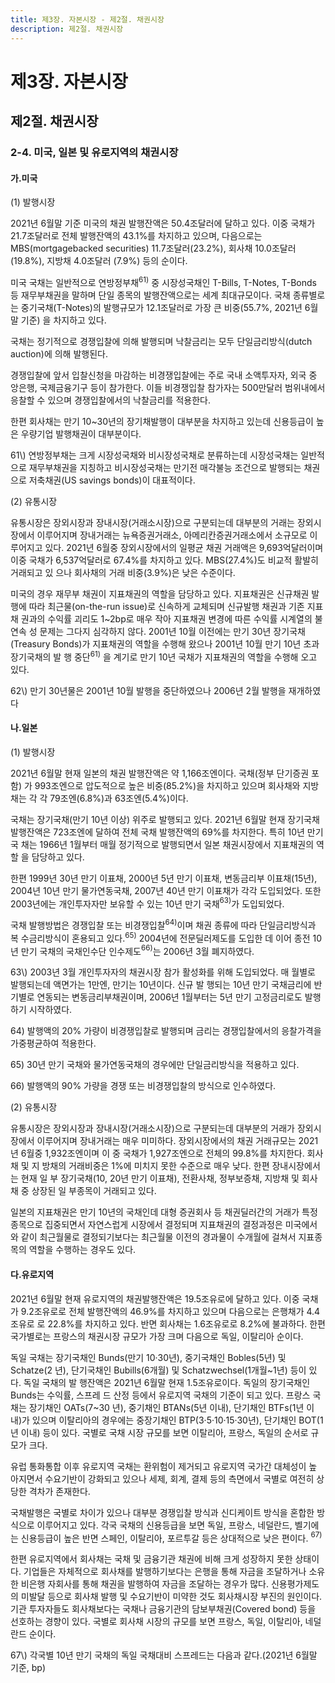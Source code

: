 ```yaml
---
title: 제3장. 자본시장 - 제2절. 채권시장 
description: 제2절. 채권시장
---
```


# 제3장. 자본시장

## 제2절. 채권시장

### 2-4. 미국, 일본 및 유로지역의 채권시장

#### 가.미국

(1) 발행시장

2021년 6월말 기준 미국의 채권 발행잔액은 50.4조달러에 달하고 있다. 이중 국채가
21.7조달러로 전체 발행잔액의 43.1%를 차지하고 있으며, 다음으로는 MBS(mortgagebacked
securities) 11.7조달러(23.2%), 회사채 10.0조달러(19.8%), 지방채 4.0조달러
(7.9%) 등의 순이다.


<GCenterImg src ="/fm/t3-20.png" caption="표3-20. 미국의 채권종류별 발행잔액"/>

미국 국채는 일반적으로 연방정부채$^{61)}$ 중 시장성국채인 T-Bills, T-Notes, T-Bonds 등
재무부채권을 말하며 단일 종목의 발행잔액으로는 세계 최대규모이다. 국채 종류별로는
중기국채(T-Notes)의 발행규모가 12.1조달러로 가장 큰 비중(55.7%, 2021년 6월말 기준)
을 차지하고 있다.


<GCenterImg src ="/fm/t3-21.png" caption="표3-21. 미국의 채권종류별 발행잔액"/>

국채는 정기적으로 경쟁입찰에 의해 발행되며 낙찰금리는 모두 단일금리방식(dutch
auction)에 의해 발행된다.

경쟁입찰에 앞서 입찰신청을 마감하는 비경쟁입찰에는 주로 국내 소액투자자, 외국 중
앙은행, 국제금융기구 등이 참가한다. 이들 비경쟁입찰 참가자는 500만달러 범위내에서
응찰할 수 있으며 경쟁입찰에서의 낙찰금리를 적용한다.


<GCenterImg src ="/fm/t3-22.png" caption="표3-22. 미국 국채의 종류"/>

한편 회사채는 만기 10~30년의 장기채발행이 대부분을 차지하고 있는데 신용등급이 높
은 우량기업 발행채권이 대부분이다.

<GComment>
61\) 연방정부채는 크게 시장성국채와 비시장성국채로 분류하는데 시장성국채는 일반적으로 재무부채권을 지칭하고 비시장성국채는 만기전
매각불능 조건으로 발행되는 채권으로 저축채권(US savings bonds)이 대표적이다.

</GComment>

(2) 유통시장

유통시장은 장외시장과 장내시장(거래소시장)으로 구분되는데 대부분의 거래는 장외시
장에서 이루어지며 장내거래는 뉴욕증권거래소, 아메리칸증권거래소에서 소규모로 이루어지고 있다. 2021년 6월중 장외시장에서의 일평균 채권 거래액은 9,693억달러이며 이중
국채가 6,537억달러로 67.4%를 차지하고 있다. MBS(27.4%)도 비교적 활발히 거래되고 있
으나 회사채의 거래 비중(3.9%)은 낮은 수준이다.


<GCenterImg src ="/fm/t3-23.png" caption="표3-23. 미국 채권종류별 일평균 거래규모"/>

미국의 경우 재무부 채권이 지표채권의 역할을 담당하고 있다. 지표채권은 신규채권 발
행에 따라 최근물(on-the-run issue)로 신속하게 교체되며 신규발행 채권과 기존 지표채
권과의 수익률 괴리도 1~2bp로 매우 작아 지표채권 변경에 따른 수익률 시계열의 불연속
성 문제는 그다지 심각하지 않다. 2001년 10월 이전에는 만기 30년 장기국채(Treasury
Bonds)가 지표채권의 역할을 수행해 왔으나 2001년 10월 만기 10년 초과 장기국채의 발
행 중단$^{61)}$ 을 계기로 만기 10년 국채가 지표채권의 역할을 수행해 오고 있다.

<GComment>
62\) 만기 30년물은 2001년 10월 발행을 중단하였으나 2006년 2월 발행을 재개하였다

</GComment>

#### 나.일본

(1) 발행시장

2021년 6월말 현재 일본의 채권 발행잔액은 약 1,166조엔이다. 국채(정부 단기증권 포함)
가 993조엔으로 압도적으로 높은 비중(85.2%)을 차지하고 있으며 회사채와 지방채는 각
각 79조엔(6.8%)과 63조엔(5.4%)이다.


<GCenterImg src ="/fm/t3-24.png" caption="표3-24. 일본의 채권종류별 발행잔액"/>

국채는 장기국채(만기 10년 이상) 위주로 발행되고 있다. 2021년 6월말 현재 장기국채
발행잔액은 723조엔에 달하여 전체 국채 발행잔액의 69%를 차지한다. 특히 10년 만기 국
채는 1966년 1월부터 매월 정기적으로 발행되면서 일본 채권시장에서 지표채권의 역할
을 담당하고 있다.


<GCenterImg src ="/fm/t3-25.png" caption="표3-25. 일본의 만기별 국채 발행잔액"/>

한편 1999년 30년 만기 이표채, 2000년 5년 만기 이표채, 변동금리부 이표채(15년),
2004년 10년 만기 물가연동국채, 2007년 40년 만기 이표채가 각각 도입되었다. 또한
2003년에는 개인투자자만 보유할 수 있는 10년 만기 국채$^{63)}$가 도입되었다.

국채 발행방법은 경쟁입찰 또는 비경쟁입찰$^{64)}$이며 채권 종류에 따라 단일금리방식과 복
수금리방식이 혼용되고 있다.$^{65)}$ 2004년에 전문딜러제도를 도입한 데 이어 종전 10년 만기
국채의 국채인수단 인수제도$^{66)}$는 2006년 3월 폐지하였다.


<GCenterImg src ="/fm/t3-26.png" caption="표3-26. 일본의 국채의 종류"/>

<GComment>
63\) 2003년 3월 개인투자자의 채권시장 참가 활성화를 위해 도입되었다. 매 월별로 발행되는데 액면가는 1만엔, 만기는 10년이다. 신규 발
행되는 10년 만기 국채금리에 반기별로 연동되는 변동금리부채권이며, 2006년 1월부터는 5년 만기 고정금리로도 발행하기 시작하였다.

64\) 발행액의 20% 가량이 비경쟁입찰로 발행되며 금리는 경쟁입찰에서의 응찰가격을 가중평균하여 적용한다.

65\) 30년 만기 국채와 물가연동국채의 경우에만 단일금리방식을 적용하고 있다.

66\) 발행액의 90% 가량을 경쟁 또는 비경쟁입찰의 방식으로 인수하였다.
</GComment>

(2) 유통시장

유통시장은 장외시장과 장내시장(거래소시장)으로 구분되는데 대부분의 거래가 장외시
장에서 이루어지며 장내거래는 매우 미미하다. 장외시장에서의 채권 거래규모는 2021년
6월중 1,932조엔이며 이 중 국채가 1,927조엔으로 전체의 99.8%를 차지한다. 회사채 및 지
방채의 거래비중은 1%에 미치지 못한 수준으로 매우 낮다. 한편 장내시장에서는 현재 일
부 장기국채(10, 20년 만기 이표채), 전환사채, 정부보증채, 지방채 및 회사채 중 상장된 일
부종목이 거래되고 있다.

일본의 지표채권은 만기 10년의 국채인데 대형 증권회사 등 채권딜러간의 거래가 특정
종목으로 집중되면서 자연스럽게 시장에서 결정되며 지표채권의 결정과정은 미국에서와
같이 최근월물로 결정되기보다는 최근월물 이전의 경과물이 수개월에 걸쳐서 지표종목의
역할을 수행하는 경우도 있다.


<GCenterImg src ="/fm/t3-27.png" caption="표3-27. 일본의 채권종류별 월평균 거래규모"/>

#### 다.유로지역

2021년 6월말 현재 유로지역의 채권발행잔액은 19.5조유로에 달하고 있다. 이중 국채가
9.2조유로로 전체 발행잔액의 46.9%를 차지하고 있으며 다음으로는 은행채가 4.4조유로
로 22.8%를 차지하고 있다. 반면 회사채는 1.6조유로로 8.2%에 불과하다. 한편 국가별로는
프랑스의 채권시장 규모가 가장 크며 다음으로 독일, 이탈리아 순이다.


<GCenterImg src ="/fm/t3-28.png" caption="표3-28. 유로지역의 채권종류별 발행잔액"/>

독일 국채는 장기국채인 Bunds(만기 10·30년), 중기국채인 Bobles(5년) 및 Schatze(2
년), 단기국채인 Bubills(6개월) 및 Schatzwechsel(1개월\~1년) 등이 있다. 독일 국채의 발
행잔액은 2021년 6월말 현재 1.5조유로이다. 독일의 장기국채인 Bunds는 수익률, 스프레
드 산정 등에서 유로지역 국채의 기준이 되고 있다. 프랑스 국채는 장기채인 OATs(7\~30
년), 중기채인 BTANs(5년 이내), 단기채인 BTFs(1년 이내)가 있으며 이탈리아의 경우에는
중장기채인 BTP(3·5·10·15·30년), 단기채인 BOT(1년 이내) 등이 있다. 국별로 국채 시장
규모를 보면 이탈리아, 프랑스, 독일의 순서로 규모가 크다.


<GCenterImg src ="/fm/t3-29.png" caption="표3-29. 유로지역의 국가별 국채 발행잔액"/>

유럽 통화통합 이후 유로지역 국채는 환위험이 제거되고 유로지역 국가간 대체성이 높
아지면서 수요기반이 강화되고 있으나 세제, 회계, 결제 등의 측면에서 국별로 여전히 상
당한 격차가 존재한다.

국채발행은 국별로 차이가 있으나 대부분 경쟁입찰 방식과 신디케이트 방식을 혼합한
방식으로 이루어지고 있다. 각국 국채의 신용등급을 보면 독일, 프랑스, 네덜란드, 벨기에
는 신용등급이 높은 반면 스페인, 이탈리아, 포르투갈 등은 상대적으로 낮은 편이다. $^{67)}$

한편 유로지역에서 회사채는 국채 및 금융기관 채권에 비해 크게 성장하지 못한 상태이
다. 기업들은 자체적으로 회사채를 발행하기보다는 은행을 통해 자금을 조달하거나 소유
한 비은행 자회사를 통해 채권을 발행하여 자금을 조달하는 경우가 많다. 신용평가제도의
미발달 등으로 회사채 발행 및 수요기반이 미약한 것도 회사채시장 부진의 원인이다. 기관
투자자들도 회사채보다는 국채나 금융기관의 담보부채권(Covered bond) 등을 선호하는
경향이 있다. 국별로 회사채 시장의 규모를 보면 프랑스, 독일, 이탈리아, 네덜란드 순이다.


<GCenterImg src ="/fm/t3-30.png" caption="표3-30. 유로지역의 국가별 회사채 발행잔액"/>

<GComment>
67\) 각국별 10년 만기 국채의 독일 국채대비 스프레드는 다음과 같다.(2021년 6월말 기준, bp) 
<GCenterImg src ="/fm/67).png" />

</GComment>

